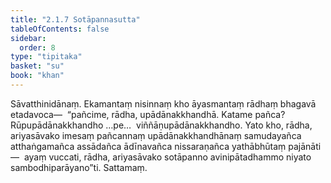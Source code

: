 ```yaml
---
title: "2.1.7 Sotāpannasutta"
tableOfContents: false
sidebar:
  order: 8
type: "tipitaka"
basket: "su"
book: "khan"
---
```



<DynamicBreadcrumb />

<Division number="166" book="khan">

<Paragraph number="837" book="khan">
Sāvatthinidānaṃ. Ekamantaṃ nisinnaṃ kho āyasmantaṃ rādhaṃ bhagavā etadavoca—  “pañcime, rādha, upādānakkhandhā. Katame pañca? Rūpupādānakkhandho …pe…  viññāṇupādānakkhandho. Yato kho, rādha, ariyasāvako imesaṃ pañcannaṃ upādānakkhandhānaṃ samudayañca atthaṅgamañca assādañca ādīnavañca nissaraṇañca yathābhūtaṃ pajānāti—  ayaṃ vuccati, rādha, ariyasāvako sotāpanno avinipātadhammo niyato sambodhiparāyano”ti.

</Paragraph>
</Division>

<Paragraph number="838" type="center" book="khan">
Sattamaṃ.
</Paragraph>